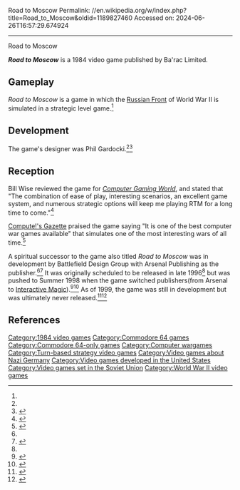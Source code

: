 Road to Moscow
Permalink: //en.wikipedia.org/w/index.php?title=Road_to_Moscow&oldid=1189827460
Accessed on: 2024-06-26T16:57:29.674924



------
Road to Moscow
{{Short description|1984 video game}}
{{italic title}}
{{Infobox video game
| collapsible = 
| state = 
| italic title = 
| title = Road to Moscow
| image = Road to Moscow cover.jpg
| alt = 
| caption = 
| developer = 
| publisher = Ba'rac Limited
| series = 
| engine = 
| platforms = [[Commodore 64]]
| released = 1984<ref name="PR">{{cite web|url=http://www.arsenalpub.com/news/rtmpressrelease.html|archiveurl=https://web.archive.org/web/19961029060442/http://www.arsenalpub.com/news/rtmpressrelease.html|title=Arsenal Publishing to publish Road to Moscow Wargame|website=arsenalpub.com|archivedate=October 29, 1996|date=February 26, 1996|accessdate=September 19, 2022}}</ref>
| genre = [[Strategy video game|Strategy]]
| modes = 
}}

'''''Road to Moscow''''' is a 1984 video game published by Ba'rac Limited.

==Gameplay==
''Road to Moscow'' is a game in which the [[Eastern Front (World War II)|Russian Front]] of World War II is simulated in a strategic level game.<ref name="CGW18"/>

==Development==
The game's designer was Phil Gardocki.<ref name="PR"/><ref>{{cite web|first=Gary|last=Fields|url=https://archive.org/details/commodore-power-play-19/page/n41/mode/2up|title=Road to Moscow Review|magazine=[[Commodore Power/Play]]|pages=40,126|date=February 1986|accessdate=December 14, 2023}}</ref>

==Reception==
Bill Wise reviewed the game for ''[[Computer Gaming World]]'', and stated that "The combination of ease of play, interesting scenarios, an excellent game system, and numerous strategic options will keep me playing RTM for a long time to come."<ref name="CGW18">{{cite magazine |last=Wise |first=Bill |url=http://pdf.textfiles.com/zines/CGW/1984_0910_issue18.pdf|archiveurl=https://web.archive.org/web/20090205071814/http://pdf.textfiles.com/zines/CGW/1984_0910_issue18.pdf|title=Road to Moscow: A Review |magazine=Computer Gaming World |archivedate=February 5, 2009|date=October 1984 |volume=1 |issue=18 |pages=33–34}}</ref>

[[Compute!'s Gazette]] praised the game saying "It is one of the best computer war games available" that simulates one of the most interesting wars of all time.<ref>{{cite web|url=https://archive.org/details/1984-12-computegazette/page/n85/mode/2up|title=Road to Moscow Review|magazine=[[Compute!'s Gazette]]|pages=83, 84|date=December 1984|accessdate=December 14, 2023}}</ref>  

A spiritual successor to the game also titled ''Road to Moscow'' was in development by Battlefield Design Group with Arsenal Publishing as the publisher.<ref name="PR"/><ref>{{cite web|first=Scott|last=Udell|url=http://www.cdmag.com/articles/001/024/road_to_moscow_review.html|archiveurl=https://web.archive.org/web/20030522160438/http://www.cdmag.com/articles/001/024/road_to_moscow_review.html|title=Road to Moscow Preview|magazine=[[Computer Games Magazine]]|archivedate=May 22, 2003|accessdate=December 14, 2023}}</ref> It was originally scheduled to be released in late 1996<ref name="PR"/> but was pushed to Summer 1998 when the game switched publishers(from Arsenal to [[Interactive Magic]]).<ref>{{cite web|first=Jason|last=Ocaampo|url=http://www.cdmag.com/articles/010/039/road_to_moscow_picked_up.html|archiveurl=https://web.archive.org/web/20030523234727/http://www.cdmag.com/articles/010/039/road_to_moscow_picked_up.html|title=Road to Moscow goes through North Carolina|magazine=[[Computer Games Magazine]]|archivedate=May 23, 2003|date=February 2, 1998|accessdate=December 14, 2023}}</ref><ref>{{cite web|first=Scott|last=Udell|url=http://www.cdmag.com/articles/010/128/road_to_moscow_preview.html|archiveurl=https://web.archive.org/web/20030523232805/http://www.cdmag.com/articles/010/128/road_to_moscow_preview.html|title=Road to Moscow Preview|magazine=[[Computer Games Magazine]]|archivedate=May 23, 2003|date=March 3, 1998|accessdate=December 14, 2023}}</ref> As of 1999, the game was still in development but was ultimately never released.<ref>{{cite web|first=Jeff|last=Lackey|url=http://www.cdmag.com/articles/018/007/road2m_preview.html|archiveurl=https://web.archive.org/web/20030524221401/http://www.cdmag.com/articles/018/007/road2m_preview.html|title=Road to Moscow Preview|magazine=[[Computer Games Magazine]]|archivedate=May 24, 2003|date=February 23, 1999|accessdate=December 14, 2023}}</ref><ref>{{cite web|url=https://www.ign.com/articles/1999/02/20/road-to-moscow|archiveurl=https://web.archive.org/web/20201028101159/https://www.ign.com/articles/1999/02/20/road-to-moscow|title=Road to Moscow|website=[[IGN]]|archivedate=October 28, 2020|date=February 20, 1999|accessdate=December 14, 2023}}</ref>

==References==
{{reflist}}

[[Category:1984 video games]]
[[Category:Commodore 64 games]]
[[Category:Commodore 64-only games]]
[[Category:Computer wargames]]
[[Category:Turn-based strategy video games]]
[[Category:Video games about Nazi Germany]]
[[Category:Video games developed in the United States]]
[[Category:Video games set in the Soviet Union]]
[[Category:World War II video games]]


{{vg-stub}}